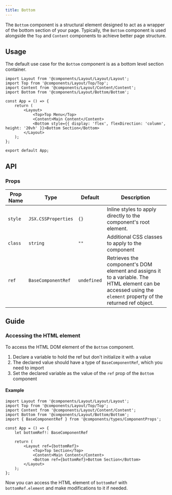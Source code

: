 ---
title: Bottom
---

The `Bottom` component is a structural element designed to act as a wrapper of the bottom section of your page. Typically, the `Bottom` component is used alongside the `Top` and `Content` components to achieve better page structure.

## Usage 

The default use case for the `Bottom` component is as a bottom level section container.

```tsx
import Layout from '@components/Layout/Layout/Layout';
import Top from '@components/Layout/Top/Top';
import Content from '@components/Layout/Content/Content';
import Bottom from '@components/Layout/Bottom/Bottom';

const App = () => {
    return (
        <Layout>
            <Top>Top Menu</Top>
            <Content>Main Content</Content>
            <Bottom style={{ display: 'flex', flexDirection: 'column', height: '20vh' }}>Bottom Section</Bottom>
        </Layout>
    );
};

export default App;
```

## API

### Props
|Prop Name |Type |Default | Description |
|---|---|---|---|
| `style` | `JSX.CSSProperties` | `{}` | Inline styles to apply directly to the component's root element. |
| `class` | `string` | `""` | Additional CSS classes to apply to the component |
| `ref` | `BaseComponentRef` | `undefined` | Retrieves the component's DOM element and assigns it to a variable. The HTML element can be accessed using the `element` property of the returned ref object. |

## Guide

### Accessing the HTML element

To access the HTML DOM element of the `Bottom` component.

1. Declare a variable to hold the ref but don't initialize it with a value
2. The declared value should have a type of `BaseComponentRef`, which you need to import
3. Set the declared variable as the value of the `ref` prop of the `Bottom` component

#### Example

```tsx
import Layout from '@components/Layout/Layout/Layout';
import Top from '@components/Layout/Top/Top';
import Content from '@components/Layout/Content/Content';
import Bottom from '@components/Layout/Bottom/Bottom';
import { BaseComponentRef } from '@components/types/ComponentProps';

const App = () => {
    let bottomRef!: BaseComponentRef

    return (
        <Layout ref={bottomRef}>
            <Top>Top Section</Top>
            <Content>Main Content</Content>
            <Bottom ref={bottomRef}>Bottom Section</Bottom>
        </Layout>
    );
};
```

Now you can access the HTML element of `bottomRef` with `bottomRef.element` and make modifications to it if needed. 